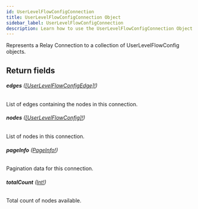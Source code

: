 ```yaml
---
id: UserLevelFlowConfigConnection
title: UserLevelFlowConfigConnection Object
sidebar_label: UserLevelFlowConfigConnection
description: Learn how to use the UserLevelFlowConfigConnection Object for Builder's API.
---
```


Represents a Relay Connection to a collection of UserLevelFlowConfig objects.

## Return fields

###### <b>edges</b> ([[UserLevelFlowConfigEdge]!](/composer/builder/api/schema/object/UserLevelFlowConfigEdge.mdx))

List of edges containing the nodes in this connection.

###### <b>nodes</b> ([[UserLevelFlowConfig]!](/composer/builder/api/schema/object/UserLevelFlowConfig.mdx))

List of nodes in this connection.

###### <b>pageInfo</b> ([PageInfo!](/composer/builder/api/schema/object/PageInfo.mdx))

Pagination data for this connection.

###### <b>totalCount</b> ([Int!](/composer/builder/api/schema/scalar/Int.mdx))

Total count of nodes available.
